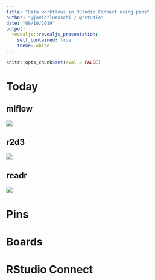 ```yaml
---
title: "Data workflows in RStudio Connect using pins"
author: "@javierluraschi / @rstudio"
date: "09/10/2019"
output:
  revealjs::revealjs_presentation:
    self_contained: true
    theme: white
---
```


```r
knitr::opts_chunk$set(eval = FALSE)
```

# Today

## mlflow

![](images/csv-mlflow.png)

## r2d3

![](images/csv-r2d3.png)

## readr

![](images/csv-readr.png)

# Pins

# Boards

# RStudio Connect




